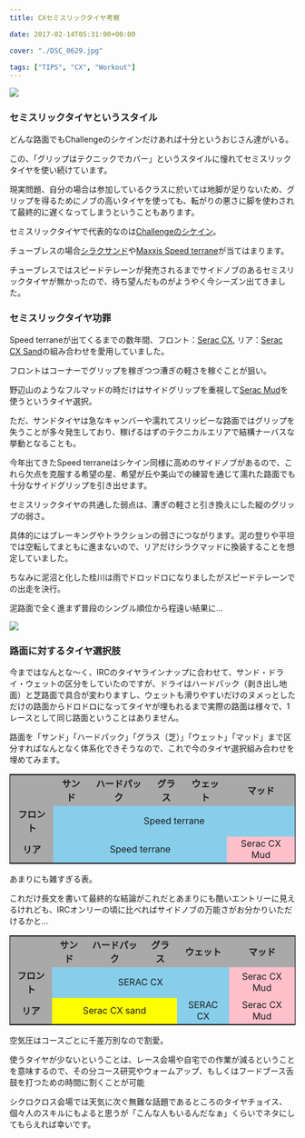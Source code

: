 ---
title: CXセミスリックタイヤ考察

date: 2017-02-14T05:31:00+00:00

cover: "./DSC_0629.jpg"

tags: ["TIPS", "CX", "Workout"]
---

![ ](./DSC_0629.jpg)

### セミスリックタイヤというスタイル

どんな路面でもChallengeのシケインだけあれば十分というおじさん達がいる。

この、「グリップはテクニックでカバー」というスタイルに憧れてセミスリックタイヤを使い続けています。

現実問題、自分の場合は参加しているクラスに於いては地脚が足りないため、グリップを得るためにノブの高いタイヤを使っても、転がりの悪さに脚を使わされて最終的に遅くなってしまうということもあります。

セミスリックタイヤで代表的なのは<a href="http://amzn.to/2lfp3BA" target="_blank">Challengeのシケイン</a>。

チューブレスの場合<a href="http://amzn.to/2l3TdWk" target="_blank">シラクサンド</a>や<a href="http://amzn.to/2lLjwQR" target="_blank">Maxxis Speed terrane</a>が当てはまります。

チューブレスではスピードテレーンが発売されるまでサイドノブのあるセミスリックタイヤが無かったので、待ち望んだものがようやく今シーズン出てきました。

### セミスリックタイヤ功罪

Speed terraneが出てくるまでの数年間、フロント：<a href="http://amzn.to/2kFSl94" target="_blank">Serac CX</a>, リア：<a href="http://amzn.to/2lfhsCK" target="_blank">Serac CX Sand</a>の組み合わせを愛用していました。

フロントはコーナーでグリップを稼ぎつつ漕ぎの軽さを稼ぐことが狙い。

野辺山のようなフルマッドの時だけはサイドグリップを重視して<a href="http://amzn.to/2lbyodO" target="_blank">Serac Mud</a>を使うというタイヤ選択。

ただ、サンドタイヤは急なキャンバーや濡れてスリッピーな路面ではグリップを失うことが多々発生しており、稼げるはずのテクニカルエリアで結構ナーバスな挙動となることも。

今年出てきたSpeed terraneはシケイン同様に高めのサイドノブがあるので、これら欠点を克服する希望の星、希望が丘や美山での練習を通じて濡れた路面でも十分なサイドグリップを引き出せます。

セミスリックタイヤの共通した弱点は、漕ぎの軽さと引き換えにした縦のグリップの弱さ。

具体的にはブレーキングやトラクションの弱さにつながります。泥の登りや平坦では空転してまともに進まないので、リアだけシラクマッドに換装することを想定していました。

ちなみに泥沼と化した桂川は雨でドロッドロになりましたがスピードテレーンでの出走を決行。

泥路面で全く進まず普段のシングル順位から程遠い結果に…

![ ](./IMG_9411.jpg)

### 路面に対するタイヤ選択肢

今まではなんとな～く、IRCのタイヤラインナップに合わせて、サンド・ドライ・ウェットの区分をしていたのですが、ドライはハードパック（剥き出し地面）と芝路面で具合が変わりますし、ウェットも滑りやすいだけのヌメっとしただけの路面からドロドロになってタイヤが埋もれるまで実際の路面は様々で、1レースとして同じ路面ということはありません。

路面を「サンド」「ハードパック」「グラス（芝）」「ウェット」「マッド」まで区分すればなんとなく体系化できそうなので、これで今のタイヤ選択組み合わせを埋めてみます。

<table style="border: solid 1px black;">
  <tr style="background-color: darkgrey; font-weight: bold;">
    <td>
    </td>

<td style="text-align: center;">サンド</td>

<td style="text-align: center;">ハードパック</td>

<td style="text-align: center;">グラス</td>

<td style="text-align: center;">ウェット</td>

<td style="text-align: center;">
マッド
    </td>
  </tr>

  <tr>
<td style="background-color: darkgrey; font-weight: bold; text-align: center;">
フロント
    </td>

<td colspan="5" style="background-color: skyblue; text-align: center;">
Speed terrane
    </td>
  </tr>

  <tr>
<td style="background-color: darkgrey; font-weight: bold; text-align: center;">
リア
    </td>

<td colspan="4" style="background-color: skyblue; text-align: center;">
  Speed terrane
</td>

<td style="background-color: pink; text-align: center;">
Serac CX Mud
    </td>
  </tr>
</table>

あまりにも雑すぎる表。

これだけ長文を書いて最終的な結論がこれだとあまりにも酷いエントリーに見えるけれども、IRCオンリーの頃に比べればサイドノブの万能さがお分かりいただけるかと…

<table style="border: solid 1px black;">
  <tr style="background-color: darkgrey; font-weight: bold;">
    <td>
    </td>

<td style="text-align: center;">サンド</td>

<td style="text-align: center;">ハードパック</td>

<td style="text-align: center;">グラス</td>

<td style="text-align: center;">ウェット</td>

<td style="text-align: center;">
マッド
    </td>
  </tr>

  <tr>
<td style="background-color: darkgrey; font-weight: bold; text-align: center;">
フロント
    </td>

<td colspan="4" style="background-color: skyblue; text-align: center;">
  SERAC CX
</td>

<td style="background-color: pink; text-align: center;">
Serac CX Mud
    </td>
  </tr>

  <tr>
<td style="background-color: darkgrey; font-weight: bold; text-align: center;">
リア
    </td>

<td colspan="3" style="background-color: yellow; text-align: center;">
  Serac CX sand
</td>

<td colspan="1" style="background-color: skyblue; text-align: center;">
  SERAC CX
</td>

<td style="background-color: pink; text-align: center;">
Serac CX Mud
    </td>
  </tr>
</table>

空気圧はコースごとに千差万別なので割愛。

使うタイヤが少ないということは、レース会場や自宅での作業が減るということを意味するので、その分コース研究やウォームアップ、もしくはフードブース舌鼓を打つための時間に割くことが可能

シクロクロス会場では天気に次ぐ無難な話題であるところのタイヤチョイス、個々人のスキルにもよると思うが「こんな人もいるんだなぁ」くらいでネタにしてもらえれば幸いです。

<Amzn asin="B079NS766M">
